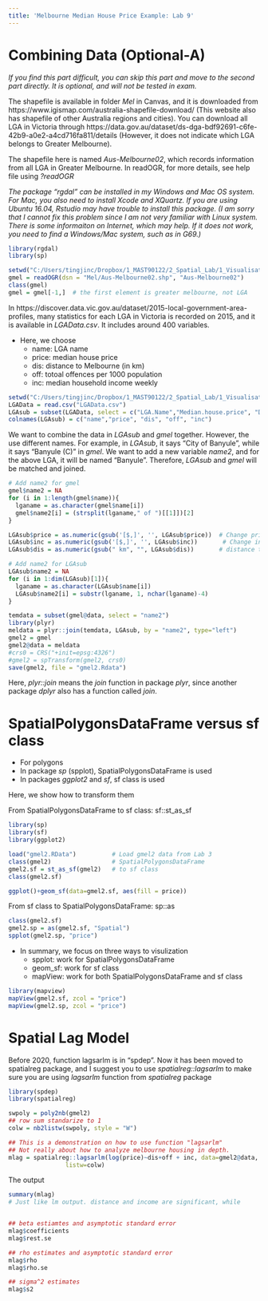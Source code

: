 ```yaml
---
title: 'Melbourne Median House Price Example: Lab 9'
---
```





# Combining Data (Optional-A)

*If you find this part difficult, you can skip this part and move to the second part directly. It is optional, and will not be tested in exam.*


The shapefile is available in folder *Mel* in Canvas, and it is downloaded from https://www.igismap.com/australia-shapefile-download/ (This website also has shapefile of other Australia regions and cities). You can download all LGA in Victoria through  https://data.gov.au/dataset/ds-dga-bdf92691-c6fe-42b9-a0e2-a4cd716fa811/details (However, it does not indicate which LGA belongs to Greater Melbourne). 

The shapefile here is named *Aus-Melbourne02*, which records information from all LGA in Greater Melbourne. In readOGR, for more details, see help file using *?readOGR* 

*The package "rgdal" can be installed in my Windows and Mac OS system. For Mac, you also need to install Xcode and XQuartz. If you are using Ubuntu 16.04, Rstudio may have trouble to install this package. (I am sorry that I cannot fix this problem since I am not very familiar with Linux system. There is some informaiton on Internet, which may help. If it does not work, you need to find a Windows/Mac system, such as in G69.) *

```r
library(rgdal)
library(sp)
```

```r
setwd("C:/Users/tingjinc/Dropbox/1_MAST90122/2_Spatial_Lab/1_Visualisation_Lab23679/1_sp")
gmel = readOGR(dsn = "Mel/Aus-Melbourne02.shp", "Aus-Melbourne02")
class(gmel) 
gmel = gmel[-1,]  # the first element is greater melbourne, not LGA
```


In https://discover.data.vic.gov.au/dataset/2015-local-government-area-profiles, many statistics for each LGA in Victoria is recorded on 2015, and it is available in *LGAData.csv*. It includes around 400 variables. 

* Here, we choose
  + name: LGA name
  + price: median house price
  + dis: distance to Melbourne (in km)
  + off: totoal offences per 1000 population
  + inc: median household income weekly


```r
setwd("C:/Users/tingjinc/Dropbox/1_MAST90122/2_Spatial_Lab/1_Visualisation_Lab23679/1_sp")
LGAData = read.csv("LGAData.csv")
LGAsub = subset(LGAData, select = c("LGA.Name","Median.house.price", "Distance.to.Melbourne", "Total.offences.per.1.000.population", "Median.household.income"))
colnames(LGAsub) = c("name","price", "dis", "off", "inc")
```

We want to combine the data in *LGAsub* and *gmel* together. However, the use different names. For example, in *LGAsub*, it says "City of Banyule", while it says "Banyule (C)" in *gmel*. We want to add a new variable *name2*, and for the above LGA, it will be named "Banyule".  Therefore, *LGAsub* and *gmel* will be matched and joined. 
```r
# Add name2 for gmel
gmel$name2 = NA
for (i in 1:length(gmel$name)){
  lganame = as.character(gmel$name[i])
  gmel$name2[i] = (strsplit(lganame," of ")[[1]])[2]
}

LGAsub$price = as.numeric(gsub('[$,]', '', LGAsub$price))  # Change price from dollar form to numbers
LGAsub$inc = as.numeric(gsub('[$,]', '', LGAsub$inc))       # Change income from dollar form to numbers
LGAsub$dis = as.numeric(gsub(" km", "", LGAsub$dis))       # distance to numeric

# Add name2 for LGAsub
LGAsub$name2 = NA
for (i in 1:dim(LGAsub)[1]){
  lganame = as.character(LGAsub$name[i])
  LGAsub$name2[i] = substr(lganame, 1, nchar(lganame)-4)
}

temdata = subset(gmel@data, select = "name2") 
library(plyr) 
meldata = plyr::join(temdata, LGAsub, by = "name2", type="left")
gmel2 = gmel
gmel2@data = meldata
#crs0 = CRS("+init=epsg:4326")
#gmel2 = spTransform(gmel2, crs0)
save(gmel2, file = "gmel2.Rdata")   
```
Here, *plyr::join* means the *join* function in package *plyr*, since another package *dplyr* also has a function called *join*. 



# SpatialPolygonsDataFrame versus sf class

* For polygons
+ In package *sp* (spplot), SpatialPolygonsDataFrame is used
+ In packages *ggplot2* and *sf*, sf class is used

Here, we show how to transform them


From SpatialPolygonsDataFrame to sf class: sf::st_as_sf
```r
library(sp)
library(sf)
library(ggplot2)
```


```r
load("gmel2.RData")          # Load gmel2 data from Lab 3
class(gmel2)                 # SpatialPolygonsDataFrame
gmel2.sf = st_as_sf(gmel2)   # to sf class
class(gmel2.sf)

ggplot()+geom_sf(data=gmel2.sf, aes(fill = price))

```
From sf class to SpatialPolygonsDataFrame: sp::as
```r
class(gmel2.sf)
gmel2.sp = as(gmel2.sf, "Spatial")
spplot(gmel2.sp, "price")
```
* In summary, we focus on three ways to visulization
  + spplot:    work for SpatialPolygonsDataFrame
  + geom_sf:   work for sf class
  + mapView:   work for both SpatialPolygonsDataFrame and sf class

```r
library(mapview)
mapView(gmel2.sf, zcol = "price")
mapView(gmel2.sp, zcol = "price")
```


# Spatial Lag Model

Before 2020, function lagsarlm is in "spdep". Now it has been moved to spatialreg package, and I suggest you to use *spatialreg::lagsarlm* to make sure you are using *lagsarlm* function from *spatialreg* package

```r
library(spdep)
library(spatialreg)
```


```r
swpoly = poly2nb(gmel2)
## row sum standarize to 1
colw = nb2listw(swpoly, style = "W")

## This is a demonstration on how to use function "lagsarlm"
## Not really about how to analyze melbourne housing in depth. 
mlag = spatialreg::lagsarlm(log(price)~dis+off + inc, data=gmel2@data, 
                listw=colw) 

```


The output

```r
summary(mlag)
# Just like lm output. distance and income are significant, while 


## beta estiamtes and asymptotic standard error
mlag$coefficients
mlag$rest.se

## rho estimates and asymptotic standard error
mlag$rho
mlag$rho.se

## sigma^2 estimates
mlag$s2

```





